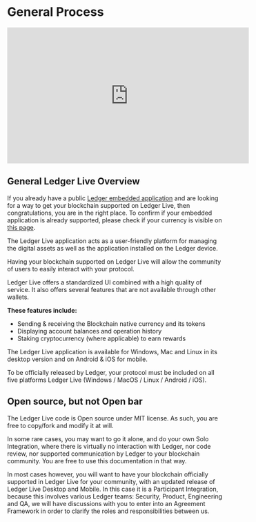 
# General Process

<iframe width="560" height="315" src="https://www.youtube-nocookie.com/embed/zEYnDHh5NRM" title="YouTube video player" frameBorder="0" allow="accelerometer; autoplay; clipboard-write; encrypted-media; gyroscope; picture-in-picture" allowFullScreen></iframe>

## General Ledger Live Overview

If you already have a public [Ledger embedded application](./device-app/) and are looking for a way to get your blockchain supported on Ledger Live, then congratulations, you are in the right place. To confirm if your embedded application is already supported, please check if your currency is visible on [this page](https://www.ledger.com/supported-crypto-assets/).

The Ledger Live application acts as a user-friendly platform for managing the digital assets as well as the application installed on the Ledger device.

Having your blockchain supported on Ledger Live will allow the community of users to easily interact with your protocol.

Ledger Live offers a standardized UI combined with a high quality of service. It also offers several features that are not available through other wallets.

**These features include:**
- Sending & receiving the Blockchain native currency and its tokens
- Displaying account balances and operation history
- Staking cryptocurrency (where applicable) to earn rewards

The Ledger Live application is available for Windows, Mac and Linux in its desktop version and on Android & iOS for mobile.

To be officially released by Ledger, your protocol must be included on all five platforms Ledger Live (Windows / MacOS / Linux / Android / iOS).


## Open source, but not Open bar

The Ledger Live code is Open source under MIT license. As such, you are free to copy/fork and modify it at will.

In some rare cases, you may want to go it alone, and do your own Solo Integration, where there is virtually no interaction with Ledger, nor code review, nor supported communication by Ledger to your blockchain community. You are free to use this documentation in that way.

In most cases however, you will want to have your blockchain officially supported in Ledger Live for your community, with an updated release of Ledger Live Desktop and Mobile. In this case it is a Participant Integration, because this involves various Ledger teams: Security, Product, Engineering and QA, we will have discussions with you to enter into an Agreement Framework in order to clarify the roles and responsibilities between us.

